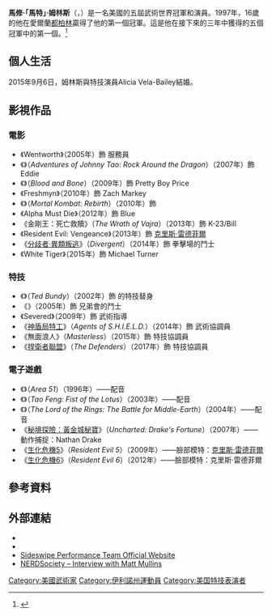 {{Infobox martial artist
| name            = 馬特·姆林斯<br/>Matt Mullins
| image           = 
| image_size      = 
| caption         =
| residence       = 美國[[加利福尼亞州|加利福尼亞州]]{{link-en|托魯加湖|Toluca Lake, Los Angeles}}
| spouse = Alicia Vela-Bailey（2015年結婚）
| nationality     = 美國
| birth_name      = Matthew Mullins
| birth_date      = {{birth date and age|1980|11|10}}
| birth_place     = 美國[[伊利諾州|伊利諾州]][[內珀維爾|內珀維爾]]
| height = 185 cm
| martial_art     = {{link-en|昭霊流|Shōrei-ryū}}空手道
| teacher         = John Sharkey, Jr.
| Spouse         = Brittney Mullins
| rank            = {{link-en|昭霊流|Shōrei-ryū}}第4段黑帶<br/>[[巴西柔術|巴西柔術]]紫帶
| students        = 
| occupation      = 武術教師、演員、[[特技演員|特技演員]]
| website         = http://www.matthewmullins.com/ 
| footnotes       = 
}}
'''馬修·「馬特」·姆林斯'''（{{lang-en|'''Matthew "Matt" Mullins'''}}，{{bd|1980年|11月10日}}）是一名美國的五屆武術世界冠軍和演員。1997年，16歲的他在愛爾蘭[[都柏林|都柏林]]贏得了他的第一個{{link-en|世界自由搏擊聯盟|World Kickboxing Association}}冠軍。這是他在接下來的三年中獲得的五個冠軍中的第一個。<ref>{{Cite web |url = http://www.kungfumagazine.com/ezine/article.php?article=810 |title = MATT MULLINS: THE NEW KAMEN RIDER |author = Dr. Craig Reid |publisher = Kung Fu Magazine |language = en}}</ref>

== 個人生活 ==
2015年9月6日，姆林斯與特技演員Alicia Vela-Bailey結婚。

== 影視作品 ==
=== 電影 ===
* 《Wentworth》（2005年）飾 服務員
* 《{{link-en|功夫魔王記|Adventures of Johnny Tao: Rock Around the Dragon}}》（''Adventures of Johnny Tao: Rock Around the Dragon''）（2007年）飾 Eddie
* 《{{link-en|血骨英雄|Blood and Bone}}》（''Blood and Bone''）（2009年）飾 Pretty Boy Price
* 《Freshmyn》（2010年）飾 Zach Markey
* 《{{link-en|真人快打：重生|Mortal Kombat: Rebirth}}》（''Mortal Kombat: Rebirth''）（2010年）飾 {{link-en|Johnny Cage|Johnny Cage}}
* 《Alpha Must Die》（2012年）飾 Blue
* 《金剛王：死亡救贖》（''The Wrath of Vajra''）（2013年）飾 K-23/Bill
* 《Resident Evil: Vengeance》（2013年）飾 [[克里斯·雷德菲爾|克里斯·雷德菲爾]]
* 《[[分歧者·異類叛逃|分歧者·異類叛逃]]》（''Divergent''）（2014年）飾 拳擊場的鬥士
* 《White Tiger》（2015年）飾 Michael Turner

=== 特技 ===
* 《{{link-en|美色連環姦殺|Ted Bundy (film)}}》（''Ted Bundy''）（2002年）飾 {{link-en|麥克·萊利·柏克|Michael Reilly Burke}}的特技替身
* 《{{link-en|No Rules (film)|No Rules (film)|No Rules}}》（2005年）飾 兄弟會的鬥士
* 《Severed》（2009年）飾 武術指導
* 《[[神盾局特工|神盾局特工]]》（''Agents of S.H.I.E.L.D.''）（2014年）飾 武術協調員
* 《無面浪人》（''Masterless''）（2015年）飾 特技協調員
* 《[[捍衛者聯盟_(迷你劇集)|捍衛者聯盟]]》（''The Defenders''）（2017年）飾 特技協調員

=== 電子遊戲 ===
* 《{{link-en|禁區51|Area 51 (1995 video game)}}》（''Area 51''）（1996年）——配音
* 《{{link-en|道風：蓮拳|Tao Feng: Fist of the Lotus}}》（''Tao Feng: Fist of the Lotus''）（2003年）——配音
* 《{{link-en|魔戒：中土戰爭|The Lord of the Rings: The Battle for Middle-earth}}》（''The Lord of the Rings: The Battle for Middle-Earth''）（2004年）——配音
* 《[[秘境探險：黃金城秘寶|秘境探險：黃金城秘寶]]》（''Uncharted: Drake's Fortune''）（2007年）——動作捕捉：Nathan Drake
* 《[[生化危機5|生化危機5]]》（''Resident Evil 5''）（2009年）——臉部模特：[[克里斯·雷德菲爾|克里斯·雷德菲爾]]
* 《[[生化危機6|生化危機6]]》（''Resident Evil 6''）（2012年）——臉部模特：克里斯·雷德菲爾

== 參考資料 ==
{{Reflist}}

== 外部連結 ==
* {{IMDb name|1280538}}
* {{Official website|http://www.matthewmullins.com}}
* [https://web.archive.org/web/20101213035737/http://www.sideswipepro.com/ Sideswipe Performance Team Official Website]
* [http://www.nerdsociety.com/2009/03/02/kamen-rider-dragon-knight-interview-with-star-matt-mullins-part-one/ NERDSociety – Interview with Matt Mullins]

[[Category:美國武術家|Category:美國武術家]]
[[Category:伊利諾州運動員|Category:伊利諾州運動員]]
[[Category:美国特技表演者|Category:美国特技表演者]]